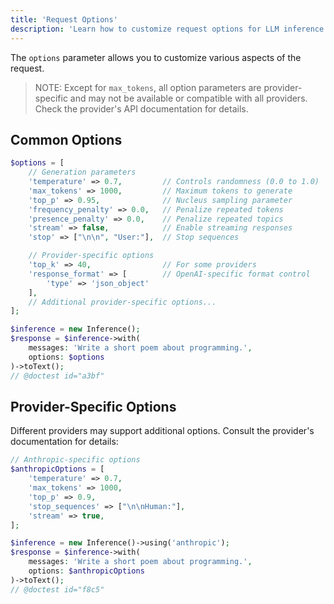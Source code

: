 ```yaml
---
title: 'Request Options'
description: 'Learn how to customize request options for LLM inference in Polyglot.'
---
```


The `options` parameter allows you to customize various aspects of the request.

> NOTE: Except for `max_tokens`, all option parameters are provider-specific and may not be available or compatible with all providers.
> Check the provider's API documentation for details.


## Common Options

```php
$options = [
    // Generation parameters
    'temperature' => 0.7,         // Controls randomness (0.0 to 1.0)
    'max_tokens' => 1000,         // Maximum tokens to generate
    'top_p' => 0.95,              // Nucleus sampling parameter
    'frequency_penalty' => 0.0,   // Penalize repeated tokens
    'presence_penalty' => 0.0,    // Penalize repeated topics
    'stream' => false,            // Enable streaming responses
    'stop' => ["\n\n", "User:"],  // Stop sequences

    // Provider-specific options
    'top_k' => 40,                // For some providers
    'response_format' => [        // OpenAI-specific format control
        'type' => 'json_object'
    ],
    // Additional provider-specific options...
];

$inference = new Inference();
$response = $inference->with(
    messages: 'Write a short poem about programming.',
    options: $options
)->toText();
// @doctest id="a3bf"
```



## Provider-Specific Options

Different providers may support additional options. Consult the provider's documentation for details:

```php
// Anthropic-specific options
$anthropicOptions = [
    'temperature' => 0.7,
    'max_tokens' => 1000,
    'top_p' => 0.9,
    'stop_sequences' => ["\n\nHuman:"],
    'stream' => true,
];

$inference = new Inference()->using('anthropic');
$response = $inference->with(
    messages: 'Write a short poem about programming.',
    options: $anthropicOptions
)->toText();
// @doctest id="f8c5"
```
